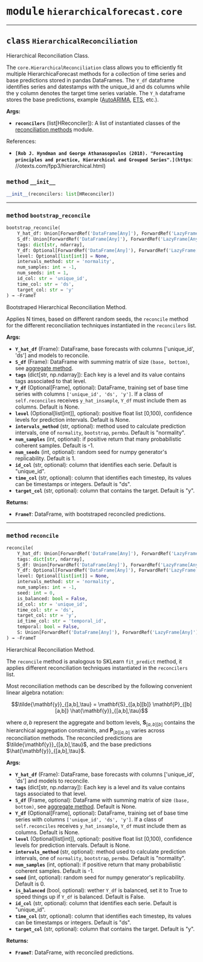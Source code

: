 



# <kbd>module</kbd> `hierarchicalforecast.core`






---



## <kbd>class</kbd> `HierarchicalReconciliation`
Hierarchical Reconciliation Class. 

The `core.HierarchicalReconciliation` class allows you to efficiently fit multiple HierarchicaForecast methods for a collection of time series and base predictions stored in pandas DataFrames. The `Y_df` dataframe identifies series and datestamps with the unique_id and ds columns while the y column denotes the target time series variable. The `Y_h` dataframe stores the base predictions, example ([AutoARIMA](https://nixtlaverse.nixtla.io/statsforecast/docs/models/AutoARIMA#autoarima-model), [ETS](https://nixtlaverse.nixtla.io/statsforecast/docs/models/AutoETS#autoets-model), etc.). 



**Args:**
 
 - <b>`reconcilers`</b> (list[HReconciler]):  A list of instantiated classes of the [reconciliation methods](https://nixtlaverse.nixtla.io/hierarchicalforecast/docs/methods) module. 

References: 
 - <b>`[Rob J. Hyndman and George Athanasopoulos (2018). "Forecasting principles and practice, Hierarchical and Grouped Series".](https`</b>: //otexts.com/fpp3/hierarchical.html) 



### <kbd>method</kbd> `__init__`

```python
__init__(reconcilers: list[HReconciler])
```








---



### <kbd>method</kbd> `bootstrap_reconcile`

```python
bootstrap_reconcile(
    Y_hat_df: Union[ForwardRef('DataFrame[Any]'), ForwardRef('LazyFrame[Any]')],
    S_df: Union[ForwardRef('DataFrame[Any]'), ForwardRef('LazyFrame[Any]')],
    tags: dict[str, ndarray],
    Y_df: Optional[ForwardRef('DataFrame[Any]'), ForwardRef('LazyFrame[Any]')] = None,
    level: Optional[list[int]] = None,
    intervals_method: str = 'normality',
    num_samples: int = -1,
    num_seeds: int = 1,
    id_col: str = 'unique_id',
    time_col: str = 'ds',
    target_col: str = 'y'
) → ~FrameT
```

Bootstraped Hierarchical Reconciliation Method. 

Applies N times, based on different random seeds, the `reconcile` method for the different reconciliation techniques instantiated in the `reconcilers` list. 



**Args:**
 
 - <b>`Y_hat_df`</b> (Frame):  DataFrame, base forecasts with columns ['unique_id', 'ds'] and models to reconcile. 
 - <b>`S_df`</b> (Frame):  DataFrame with summing matrix of size `(base, bottom)`, see [aggregate method](https://nixtlaverse.nixtla.io/hierarchicalforecast/utils#function-aggregate). 
 - <b>`tags`</b> (dict[str, np.ndarray]):  Each key is a level and its value contains tags associated to that level. 
 - <b>`Y_df`</b> (Optional[Frame], optional):  DataFrame, training set of base time series with columns `['unique_id', 'ds', 'y']`.  If a class of `self.reconciles` receives `y_hat_insample`, `Y_df` must include them as columns. Default is None. 
 - <b>`level`</b> (Optional[list[int]], optional):  positive float list [0,100), confidence levels for prediction intervals. Default is None. 
 - <b>`intervals_method`</b> (str, optional):  method used to calculate prediction intervals, one of `normality`, `bootstrap`, `permbu`. Default is "normality". 
 - <b>`num_samples`</b> (int, optional):  if positive return that many probabilistic coherent samples. Default is -1. 
 - <b>`num_seeds`</b> (int, optional):  random seed for numpy generator's replicability. Default is 1. 
 - <b>`id_col`</b> (str, optional):  column that identifies each serie. Default is "unique_id". 
 - <b>`time_col`</b> (str, optional):  column that identifies each timestep, its values can be timestamps or integers. Default is "ds". 
 - <b>`target_col`</b> (str, optional):  column that contains the target. Default is "y". 



**Returns:**
 
 - <b>`FrameT`</b>:  DataFrame, with bootstraped reconciled predictions. 

---



### <kbd>method</kbd> `reconcile`

```python
reconcile(
    Y_hat_df: Union[ForwardRef('DataFrame[Any]'), ForwardRef('LazyFrame[Any]')],
    tags: dict[str, ndarray],
    S_df: Union[ForwardRef('DataFrame[Any]'), ForwardRef('LazyFrame[Any]')] = None,
    Y_df: Optional[ForwardRef('DataFrame[Any]'), ForwardRef('LazyFrame[Any]')] = None,
    level: Optional[list[int]] = None,
    intervals_method: str = 'normality',
    num_samples: int = -1,
    seed: int = 0,
    is_balanced: bool = False,
    id_col: str = 'unique_id',
    time_col: str = 'ds',
    target_col: str = 'y',
    id_time_col: str = 'temporal_id',
    temporal: bool = False,
    S: Union[ForwardRef('DataFrame[Any]'), ForwardRef('LazyFrame[Any]')] = None
) → ~FrameT
```

Hierarchical Reconciliation Method. 

The `reconcile` method is analogous to SKLearn `fit_predict` method, it applies different reconciliation techniques instantiated in the `reconcilers` list. 

Most reconciliation methods can be described by the following convenient linear algebra notation: 

$$\tilde{\mathbf{y}}_{[a,b],\tau} = \mathbf{S}_{[a,b][b]} \mathbf{P}_{[b][a,b]} \hat{\mathbf{y}}_{[a,b],\tau}$$ 

where $a, b$ represent the aggregate and bottom levels, $\mathbf{S}_{[a,b][b]}$ contains the hierarchical aggregation constraints, and $\mathbf{P}_{[b][a,b]}$ varies across reconciliation methods. The reconciled predictions are $\tilde{\mathbf{y}}_{[a,b],\tau}$, and the base predictions $\hat{\mathbf{y}}_{[a,b],\tau}$. 



**Args:**
 
 - <b>`Y_hat_df`</b> (Frame):  DataFrame, base forecasts with columns ['unique_id', 'ds'] and models to reconcile. 
 - <b>`tags`</b> (dict[str, np.ndarray]):  Each key is a level and its value contains tags associated to that level. 
 - <b>`S_df`</b> (Frame, optional):  DataFrame with summing matrix of size `(base, bottom)`, see [aggregate method](https://nixtlaverse.nixtla.io/hierarchicalforecast/utils#function-aggregate). Default is None. 
 - <b>`Y_df`</b> (Optional[Frame], optional):  DataFrame, training set of base time series with columns `['unique_id', 'ds', 'y']`.  If a class of `self.reconciles` receives `y_hat_insample`, `Y_df` must include them as columns. Default is None. 
 - <b>`level`</b> (Optional[list[int]], optional):  positive float list [0,100), confidence levels for prediction intervals. Default is None. 
 - <b>`intervals_method`</b> (str, optional):  method used to calculate prediction intervals, one of `normality`, `bootstrap`, `permbu`. Default is "normality". 
 - <b>`num_samples`</b> (int, optional):  if positive return that many probabilistic coherent samples. Default is -1. 
 - <b>`seed`</b> (int, optional):  random seed for numpy generator's replicability. Default is 0. 
 - <b>`is_balanced`</b> (bool, optional):  wether `Y_df` is balanced, set it to True to speed things up if `Y_df` is balanced. Default is False. 
 - <b>`id_col`</b> (str, optional):  column that identifies each serie. Default is "unique_id". 
 - <b>`time_col`</b> (str, optional):  column that identifies each timestep, its values can be timestamps or integers. Default is "ds". 
 - <b>`target_col`</b> (str, optional):  column that contains the target. Default is "y". 



**Returns:**
 
 - <b>`FrameT`</b>:  DataFrame, with reconciled predictions. 


